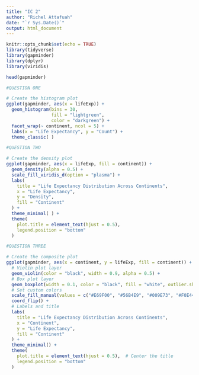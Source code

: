 ```yaml
---
title: "IC 2"
author: "Richel Attafuah"
date: "`r Sys.Date()`"
output: html_document
---
```


```r
knitr::opts_chunk$set(echo = TRUE)
library(tidyverse)
library(gapminder)
library(dplyr)
library(viridis)
```

```r
head(gapminder)
```
```r
#QUESTION ONE

# Create the histogram plot
ggplot(gapminder, aes(x = lifeExp)) +
  geom_histogram(bins = 30, 
                 fill = "lightgreen", 
                 color = "darkgreen") +
  facet_wrap(~ continent, ncol = 5) +
  labs(x = "Life Expectancy", y = "Count") +
  theme_classic( )

```
```r
#QUESTION TWO

# Create the density plot
ggplot(gapminder, aes(x = lifeExp, fill = continent)) +
  geom_density(alpha = 0.5) +
  scale_fill_viridis_d(option = "plasma") +
  labs(
    title = "Life Expectancy Distribution Across Continents",
    x = "Life Expectancy",
    y = "Density",
    fill = "Continent"
  ) +
  theme_minimal( ) +
  theme(
    plot.title = element_text(hjust = 0.5),
    legend.position = "bottom"
  )

```
```r
#QUESTION THREE

# Create the composite plot
ggplot(gapminder, aes(x = continent, y = lifeExp, fill = continent)) +
  # Violin plot layer
  geom_violin(color = "black", width = 0.9, alpha = 0.5) +
  # Box plot layer
  geom_boxplot(width = 0.1, color = "black", fill = "white", outlier.shape = NA) +
  # Set custom colors
  scale_fill_manual(values = c("#E69F00", "#56B4E9", "#009E73", "#F0E442", "#0072B2")) +
  coord_flip() +
  # Labels and title
  labs(
    title = "Life Expectancy Distribution Across Continents",
    x = "Continent",
    y = "Life Expectancy",
    fill = "Continent"
  ) +
  theme_minimal() +
  theme(
    plot.title = element_text(hjust = 0.5),  # Center the title
    legend.position = "bottom"  
  )

```


